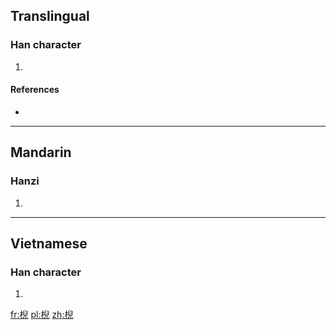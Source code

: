==Translingual==

===Han character===
{{Han char|rn=75|rad=木|as=08|sn=12|four=|canj=DHXU|ids=⿰木兒}}

# {{defn|Han|sort=木08}}

====References====
* {{Han ref|kx=0535.110|dkj=14999|dj=0923.040|hdz=21233.090|uh=68FF|ud=26879}}

----

==Mandarin==

===Hanzi===
{{cmn-hanzi|pin=[[ní]] ([[ni2]]), [[niè]] ([[nie4]])|wg=ni<sup>2</sup>, nieh<sup>4</sup>}}

# {{defn|lang=cmn|sort=木08}}

----

==Vietnamese==

===Han character===
{{vi-readings|rs=木08| hanviet = nghê}}

# {{defn|lang=vi|sort=木08}}

[[fr:棿]]
[[pl:棿]]
[[zh:棿]]